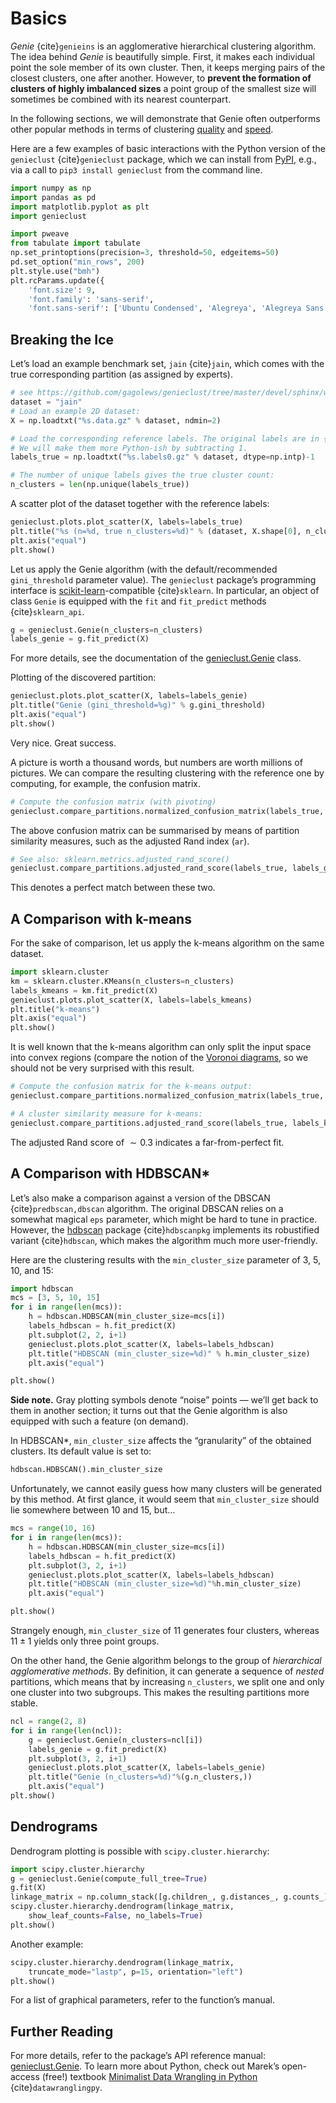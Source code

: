 # Basics

*Genie* {cite}`genieins` is an agglomerative hierarchical clustering
algorithm. The idea behind *Genie* is beautifully simple. First, it makes each
individual point the sole member of its own cluster. Then, it keeps merging pairs
of the closest clusters, one after another. However, to **prevent
the formation of clusters of highly imbalanced sizes** a point group of the
smallest size will sometimes be combined with its nearest counterpart.

In the following sections, we will demonstrate that Genie often outperforms
other popular methods in terms of clustering [quality](benchmarks_ar)
and [speed](timings).

Here are a few examples of basic interactions with the Python version
of the `genieclust` {cite}`genieclust` package,
which we can install from [PyPI](https://pypi.org/project/genieclust/), e.g.,
via a call to `pip3 install genieclust` from the command line.



```python
import numpy as np
import pandas as pd
import matplotlib.pyplot as plt
import genieclust
```


```python
import pweave
from tabulate import tabulate
np.set_printoptions(precision=3, threshold=50, edgeitems=50)
pd.set_option("min_rows", 200)
plt.style.use("bmh")
plt.rcParams.update({
    'font.size': 9,
    'font.family': 'sans-serif',
    'font.sans-serif': ['Ubuntu Condensed', 'Alegreya', 'Alegreya Sans']})
```


## Breaking the Ice

Let's load an example benchmark set, `jain` {cite}`jain`, which  comes
with the true corresponding partition (as assigned by experts).

```python
# see https://github.com/gagolews/genieclust/tree/master/devel/sphinx/weave
dataset = "jain"
# Load an example 2D dataset:
X = np.loadtxt("%s.data.gz" % dataset, ndmin=2)

# Load the corresponding reference labels. The original labels are in {1,2,..,k}.
# We will make them more Python-ish by subtracting 1.
labels_true = np.loadtxt("%s.labels0.gz" % dataset, dtype=np.intp)-1

# The number of unique labels gives the true cluster count:
n_clusters = len(np.unique(labels_true))
```


A scatter plot of the dataset together with the reference labels:

```python
genieclust.plots.plot_scatter(X, labels=labels_true)
plt.title("%s (n=%d, true n_clusters=%d)" % (dataset, X.shape[0], n_clusters))
plt.axis("equal")
plt.show()
```

Let us apply the Genie algorithm (with the default/recommended
`gini_threshold` parameter value). The `genieclust` package's programming
interface is [scikit-learn](https://scikit-learn.org/)-compatible {cite}`sklearn`.
In particular, an object of class `Genie` is equipped with the
`fit` and `fit_predict` methods {cite}`sklearn_api`.



```python
g = genieclust.Genie(n_clusters=n_clusters)
labels_genie = g.fit_predict(X)
```

For more details, see the documentation of the
[genieclust.Genie](genieclust.Genie) class.



Plotting of the discovered partition:

```python
genieclust.plots.plot_scatter(X, labels=labels_genie)
plt.title("Genie (gini_threshold=%g)" % g.gini_threshold)
plt.axis("equal")
plt.show()
```

Very nice. Great success.

A picture is worth a thousand words, but numbers are worth
millions of pictures. We can compare the resulting clustering with the reference
one by computing, for example, the confusion matrix.


```python
# Compute the confusion matrix (with pivoting)
genieclust.compare_partitions.normalized_confusion_matrix(labels_true, labels_genie)
```

The above confusion matrix can be summarised by means of partition
similarity measures, such as the adjusted Rand index (`ar`).

```python
# See also: sklearn.metrics.adjusted_rand_score()
genieclust.compare_partitions.adjusted_rand_score(labels_true, labels_genie)
```

This denotes a perfect match between these two.



## A Comparison with k-means


For the sake of comparison, let us apply the k-means algorithm on the same dataset.


```python
import sklearn.cluster
km = sklearn.cluster.KMeans(n_clusters=n_clusters)
labels_kmeans = km.fit_predict(X)
genieclust.plots.plot_scatter(X, labels=labels_kmeans)
plt.title("k-means")
plt.axis("equal")
plt.show()
```


It is well known that the k-means algorithm can only split the input space into
convex regions (compare the notion of the
[Voronoi diagrams](https://en.wikipedia.org/wiki/Voronoi_diagram),
so we should not be very surprised with this result.


```python
# Compute the confusion matrix for the k-means output:
genieclust.compare_partitions.normalized_confusion_matrix(labels_true, labels_kmeans)
```

```python
# A cluster similarity measure for k-means:
genieclust.compare_partitions.adjusted_rand_score(labels_true, labels_kmeans)
```

The adjusted Rand score of $\sim 0.3$ indicates a far-from-perfect fit.


## A Comparison with HDBSCAN\*

Let's also make a comparison against a version of the DBSCAN
{cite}`predbscan,dbscan` algorithm. The original DBSCAN relies on a somewhat
magical `eps` parameter, which might be hard to tune in practice. However,
the [hdbscan](https://github.com/scikit-learn-contrib/hdbscan) package
{cite}`hdbscanpkg` implements its robustified variant
{cite}`hdbscan`, which makes the algorithm much more user-friendly.

Here are the clustering results with the `min_cluster_size` parameter
of 3, 5, 10, and 15:

```python
import hdbscan
mcs = [3, 5, 10, 15]
for i in range(len(mcs)):
    h = hdbscan.HDBSCAN(min_cluster_size=mcs[i])
    labels_hdbscan = h.fit_predict(X)
    plt.subplot(2, 2, i+1)
    genieclust.plots.plot_scatter(X, labels=labels_hdbscan)
    plt.title("HDBSCAN (min_cluster_size=%d)" % h.min_cluster_size)
    plt.axis("equal")

plt.show()
```

**Side note.**
Gray plotting symbols denote "noise" points — we'll get back to them
in another section; it turns out that the Genie algorithm is also equipped
with such a feature (on demand).




In HDBSCAN\*, `min_cluster_size` affects the "granularity"
of the obtained clusters. Its default value is set to:

```python
hdbscan.HDBSCAN().min_cluster_size
```

Unfortunately, we cannot easily guess how many clusters will be generated
by this method. At first glance, it would seem that `min_cluster_size`
should lie somewhere between 10 and 15, but...

```python
mcs = range(10, 16)
for i in range(len(mcs)):
    h = hdbscan.HDBSCAN(min_cluster_size=mcs[i])
    labels_hdbscan = h.fit_predict(X)
    plt.subplot(3, 2, i+1)
    genieclust.plots.plot_scatter(X, labels=labels_hdbscan)
    plt.title("HDBSCAN (min_cluster_size=%d)"%h.min_cluster_size)
    plt.axis("equal")

plt.show()
```

Strangely enough, `min_cluster_size` of $11$ generates four clusters,
whereas $11\pm 1$ yields only three point groups.

On the other hand, the Genie algorithm belongs
to the group of *hierarchical agglomerative methods*. By definition,
it can generate a sequence of *nested* partitions, which means that by
increasing `n_clusters`, we split one and only one cluster
into two subgroups. This makes the resulting partitions more stable.

```python
ncl = range(2, 8)
for i in range(len(ncl)):
    g = genieclust.Genie(n_clusters=ncl[i])
    labels_genie = g.fit_predict(X)
    plt.subplot(3, 2, i+1)
    genieclust.plots.plot_scatter(X, labels=labels_genie)
    plt.title("Genie (n_clusters=%d)"%(g.n_clusters,))
    plt.axis("equal")
plt.show()
```



## Dendrograms

Dendrogram plotting is possible with `scipy.cluster.hierarchy`:

```python
import scipy.cluster.hierarchy
g = genieclust.Genie(compute_full_tree=True)
g.fit(X)
linkage_matrix = np.column_stack([g.children_, g.distances_, g.counts_])
scipy.cluster.hierarchy.dendrogram(linkage_matrix,
    show_leaf_counts=False, no_labels=True)
plt.show()
```

Another example:

```python
scipy.cluster.hierarchy.dendrogram(linkage_matrix,
    truncate_mode="lastp", p=15, orientation="left")
plt.show()
```

For a list of graphical parameters, refer to the function's manual.



## Further Reading

For more details, refer to the package's API reference
manual: [genieclust.Genie](genieclust.Genie).
To learn more about Python, check out Marek's open-access (free!) textbook
[Minimalist Data Wrangling in Python](https://datawranglingpy.gagolewski.com/)
{cite}`datawranglingpy`.
